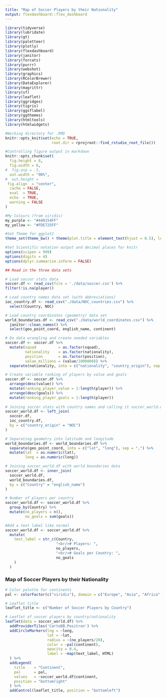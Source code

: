 ```yaml
---
title: "Map of Soccer Players by their Nationality"
output: flexdashboard::flex_dashboard
---
```


```r
library(tidyverse)
library(lubridate)
library(gt)
library(paletteer)
library(plotly)
library(flexdashboard)
library(janitor)
library(forcats)
library(purrr)
library(webshot)
library(graphics)
library(RColorBrewer)
library(DataExplorer)
library(magrittr)
library(sf)
library(leaflet)
library(ggridges)
library(tigris)
library(ggsflabel)
library(ggthemes)
library(htmltools)
library(htmlwidgets)

#Working directory for .RMD
knitr::opts_knit$set(echo = TRUE,
                     root.dir = rprojroot::find_rstudio_root_file())

#Controlling figure output in markdown
knitr::opts_chunk$set(
  fig.height = 8, 
  fig.width = 6,
#  fig.asp = .5,
  out.width = "90%",
#  out.height = 
 fig.align  = "center",
  cache = FALSE,
  eval  = TRUE,
  echo  = TRUE,
  warning = FALSE
)

#My Colours (from viridis)
my_purple <- "#440154FF"
my_yellow <- "#FDE725FF"

#Set Theme for ggplot2
theme_set(theme_bw() + theme(plot.title = element_text(hjust = 0.5), legend.position = "bottom"))

#Set Scientific notation output and decimal places for knitr
options(scipen = 999)
options(digits = 4)
options(dplyr.summarise.inform = FALSE)
```


```r
## Read in the three data sets

# Load soccer stats data
soccer.df <- read_csv(file = './data/soccer.csv') %>%
filter(!is.na(player))

# Load country names data set (with abbreviations)
ioc_country.df <- read_csv("./data/NOC_countries.csv") %>%
  select(Country, NOC)

# Load country coordinates (geometry) data set
world_boundaries.df <- read_csv("./data/world_coordinates.csv") %>%
  janitor::clean_names() %>%
  select(geo_point_coord, english_name, continent)

```

```r
# Do data wrangling and create needed variables
soccer.df <- soccer.df %>%
  mutate(squad          = as.factor(squad),
         nationality    = as.factor(nationality),
         position       = as.factor(position),
         value_millions = (value/1000000)) %>%
  separate(nationality, into = c("nationality", "country_origin"), sep = " ")

# Create variable ranking of players by value and goals
soccer.df <- soccer.df %>%
  arrange(desc(value)) %>%
  mutate(ranking_player_value = 1:length(player)) %>%
  arrange(desc(goals)) %>%
  mutate(ranking_player_goals = 1:length(player))
  
# Joining soccer stats with country names and calling it soccer_world.df
soccer_world.df <- left_join(
  soccer.df, 
  ioc_country.df, 
  by = c("country_origin" = "NOC")
) 

# Separating geometry into latitude and longitude
world_boundaries.df <- world_boundaries.df %>%
  separate(geo_point_coord, into = c("lat", "long"), sep = ",") %>%
  mutate(lat  = as.numeric(lat),
         long = as.numeric(long))

# Joining soccer_world.df with world boundaries data
soccer_world.df <- inner_join(
  soccer_world.df, 
  world_boundaries.df, 
  by = c("Country" = "english_name") 
)

# Number of players per country
soccer_world.df <- soccer_world.df %>%
  group_by(Country) %>%
  mutate(no_players = n(),
         no_goals = sum(goals))

#Add a text label like normal
soccer_world.df <- soccer_world.df %>%
  mutate(
    text_label = str_c(Country,
                       "<br/># Players: ",
                       no_players,
                       "<br/># Goals per Country: ",
                       no_goals
    )
  )
```

### Map of Soccer Players by their Nationality

```r
# Color palette for continents
pal <- colorFactor(c("viridis"), domain = c("Europe", "Asia", "Africa", "Oceania", "Americas"))

# Leaflet title
leaflet_title <- c("Number of Soccer Players by Country")

# Leaflet of soccer players by country/nationality
leaflet(data = soccer_world.df) %>%
  addProviderTiles('CartoDB.Positron') %>% 
  addCircleMarkers(lng = ~long, 
                   lat = ~lat,
                   radius = ~(no_players/20),
                   color = ~pal(continent),
                   opacity = 0.4,
                   label = ~map(text_label, HTML)
  ) %>%
  addLegend(
    title    = "Continent",
    pal      = pal,
    values   = ~soccer_world.df$continent,
    position = "bottomright"
  ) %>%
  addControl(leaflet_title, position = "bottomleft")
```

